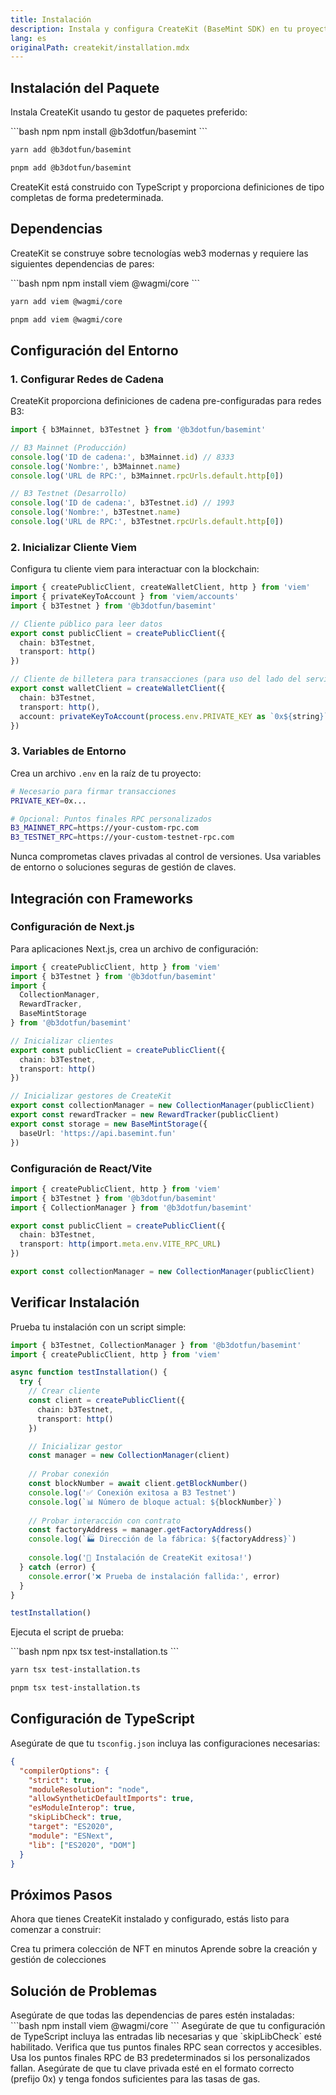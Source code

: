 ```yaml
---
title: Instalación
description: Instala y configura CreateKit (BaseMint SDK) en tu proyecto
lang: es
originalPath: createkit/installation.mdx
---
```

## Instalación del Paquete

Instala CreateKit usando tu gestor de paquetes preferido:

<CodeGroup>
```bash npm
npm install @b3dotfun/basemint
```

```bash yarn
yarn add @b3dotfun/basemint
```

```bash pnpm
pnpm add @b3dotfun/basemint
```
</CodeGroup>

<Note>
CreateKit está construido con TypeScript y proporciona definiciones de tipo completas de forma predeterminada.
</Note>

## Dependencias

CreateKit se construye sobre tecnologías web3 modernas y requiere las siguientes dependencias de pares:

<CodeGroup>
```bash npm
npm install viem @wagmi/core
```

```bash yarn
yarn add viem @wagmi/core
```

```bash pnpm
pnpm add viem @wagmi/core
```
</CodeGroup>

## Configuración del Entorno

### 1. Configurar Redes de Cadena

CreateKit proporciona definiciones de cadena pre-configuradas para redes B3:

```typescript title="chains.ts"
import { b3Mainnet, b3Testnet } from '@b3dotfun/basemint'

// B3 Mainnet (Producción)
console.log('ID de cadena:', b3Mainnet.id) // 8333
console.log('Nombre:', b3Mainnet.name)
console.log('URL de RPC:', b3Mainnet.rpcUrls.default.http[0])

// B3 Testnet (Desarrollo)
console.log('ID de cadena:', b3Testnet.id) // 1993
console.log('Nombre:', b3Testnet.name)
console.log('URL de RPC:', b3Testnet.rpcUrls.default.http[0])
```

### 2. Inicializar Cliente Viem

Configura tu cliente viem para interactuar con la blockchain:

```typescript title="client.ts"
import { createPublicClient, createWalletClient, http } from 'viem'
import { privateKeyToAccount } from 'viem/accounts'
import { b3Testnet } from '@b3dotfun/basemint'

// Cliente público para leer datos
export const publicClient = createPublicClient({
  chain: b3Testnet,
  transport: http()
})

// Cliente de billetera para transacciones (para uso del lado del servidor)
export const walletClient = createWalletClient({
  chain: b3Testnet,
  transport: http(),
  account: privateKeyToAccount(process.env.PRIVATE_KEY as `0x${string}`)
})
```

### 3. Variables de Entorno

Crea un archivo `.env` en la raíz de tu proyecto:

```bash title=".env"
# Necesario para firmar transacciones
PRIVATE_KEY=0x...

# Opcional: Puntos finales RPC personalizados
B3_MAINNET_RPC=https://your-custom-rpc.com
B3_TESTNET_RPC=https://your-custom-testnet-rpc.com
```

<Warning>
Nunca comprometas claves privadas al control de versiones. Usa variables de entorno o soluciones seguras de gestión de claves.
</Warning>

## Integración con Frameworks

### Configuración de Next.js

Para aplicaciones Next.js, crea un archivo de configuración:

```typescript title="lib/createkit.ts"
import { createPublicClient, http } from 'viem'
import { b3Testnet } from '@b3dotfun/basemint'
import { 
  CollectionManager, 
  RewardTracker, 
  BaseMintStorage 
} from '@b3dotfun/basemint'

// Inicializar clientes
export const publicClient = createPublicClient({
  chain: b3Testnet,
  transport: http()
})

// Inicializar gestores de CreateKit
export const collectionManager = new CollectionManager(publicClient)
export const rewardTracker = new RewardTracker(publicClient)
export const storage = new BaseMintStorage({
  baseUrl: 'https://api.basemint.fun'
})
```

### Configuración de React/Vite

```typescript title="src/lib/createkit.ts"
import { createPublicClient, http } from 'viem'
import { b3Testnet } from '@b3dotfun/basemint'
import { CollectionManager } from '@b3dotfun/basemint'

export const publicClient = createPublicClient({
  chain: b3Testnet,
  transport: http(import.meta.env.VITE_RPC_URL)
})

export const collectionManager = new CollectionManager(publicClient)
```

## Verificar Instalación

Prueba tu instalación con un script simple:

```typescript title="test-installation.ts"
import { b3Testnet, CollectionManager } from '@b3dotfun/basemint'
import { createPublicClient, http } from 'viem'

async function testInstallation() {
  try {
    // Crear cliente
    const client = createPublicClient({
      chain: b3Testnet,
      transport: http()
    })

    // Inicializar gestor
    const manager = new CollectionManager(client)
    
    // Probar conexión
    const blockNumber = await client.getBlockNumber()
    console.log('✅ Conexión exitosa a B3 Testnet')
    console.log(`📊 Número de bloque actual: ${blockNumber}`)
    
    // Probar interacción con contrato
    const factoryAddress = manager.getFactoryAddress()
    console.log(`🏭 Dirección de la fábrica: ${factoryAddress}`)
    
    console.log('🎉 Instalación de CreateKit exitosa!')
  } catch (error) {
    console.error('❌ Prueba de instalación fallida:', error)
  }
}

testInstallation()
```

Ejecuta el script de prueba:

<CodeGroup>
```bash npm
npx tsx test-installation.ts
```

```bash yarn
yarn tsx test-installation.ts
```

```bash pnpm
pnpm tsx test-installation.ts
```
</CodeGroup>

## Configuración de TypeScript

Asegúrate de que tu `tsconfig.json` incluya las configuraciones necesarias:

```json title="tsconfig.json"
{
  "compilerOptions": {
    "strict": true,
    "moduleResolution": "node",
    "allowSyntheticDefaultImports": true,
    "esModuleInterop": true,
    "skipLibCheck": true,
    "target": "ES2020",
    "module": "ESNext",
    "lib": ["ES2020", "DOM"]
  }
}
```

## Próximos Pasos

Ahora que tienes CreateKit instalado y configurado, estás listo para comenzar a construir:

<CardGroup cols={2}>
  <Card title="Guía de Inicio Rápido" icon="rocket" href="/createkit/quickstart">
    Crea tu primera colección de NFT en minutos
  </Card>
  <Card title="Gestión de Colecciones" icon="folder" href="/createkit/collections">
    Aprende sobre la creación y gestión de colecciones
  </Card>
</CardGroup>

## Solución de Problemas

<AccordionGroup>
  <Accordion title="Errores de módulo no encontrado">
    Asegúrate de que todas las dependencias de pares estén instaladas:
    ```bash
    npm install viem @wagmi/core
    ```
  </Accordion>

  <Accordion title="Errores de TypeScript">
    Asegúrate de que tu configuración de TypeScript incluya las entradas lib necesarias y que `skipLibCheck` esté habilitado.
  </Accordion>

  <Accordion title="Problemas de conexión a la red">
    Verifica que tus puntos finales RPC sean correctos y accesibles. Usa los puntos finales RPC de B3 predeterminados si los personalizados fallan.
  </Accordion>

  <Accordion title="Errores en el formato de la clave privada">
    Asegúrate de que tu clave privada esté en el formato correcto (prefijo 0x) y tenga fondos suficientes para las tasas de gas.
  </Accordion>
</AccordionGroup>
